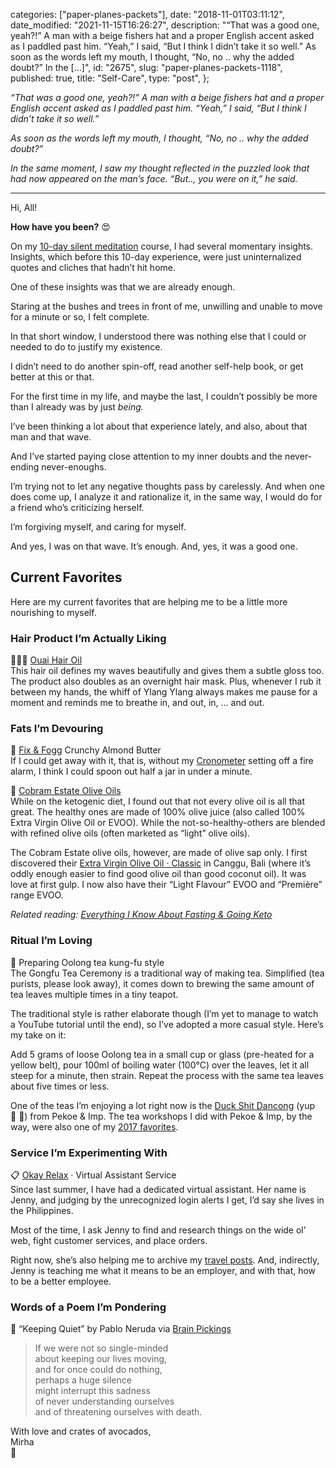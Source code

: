 
  categories: ["paper-planes-packets"],
  date: "2018-11-01T03:11:12",
  date_modified: "2021-11-15T16:26:27",
  description:
    "“That was a good one, yeah?!” A man with a beige fishers hat and a proper English accent asked as I paddled past him. “Yeah,” I said, “But I think I didn’t take it so well.” As soon as the words left my mouth, I thought, “No, no .. why the added doubt?” In the […]",
  id: "2675",
  slug: "paper-planes-packets-1118",
  published: true,
  title: "Self-Care",
  type: "post",
};


_“That was a good one, yeah?!” A man with a beige fishers hat and a proper English accent asked as I paddled past him. “Yeah,” I said, “But I think I didn’t take it so well.”_

_As soon as the words left my mouth, I thought, “No, no .. why the added doubt?”_

_In the same moment, I saw my thought reflected in the puzzled look that had now appeared on the man’s face. “But.., you were on it,” he said._

---

Hi, All!

**How have you been?** 😍

On my [10-day silent meditation](/tsop/posts/meditator-month/) course, I had several momentary insights. Insights, which before this 10-day experience, were just uninternalized quotes and cliches that hadn’t hit home.

One of these insights was that we are already enough.

Staring at the bushes and trees in front of me, unwilling and unable to move for a minute or so, I felt complete.

In that short window, I understood there was nothing else that I could or needed to do to justify my existence.

I didn’t need to do another spin-off, read another self-help book, or get better at this or that.

For the first time in my life, and maybe the last, I couldn’t possibly be more than I already was by just _being._

I’ve been thinking a lot about that experience lately, and also, about that man and that wave.

And I’ve started paying close attention to my inner doubts and the never-ending never-enoughs.

I’m trying not to let any negative thoughts pass by carelessly. And when one does come up, I analyze it and rationalize it, in the same way, I would do for a friend who’s criticizing herself.

I’m forgiving myself, and caring for myself.

And yes, I was on that wave. It’s enough. And, yes, it was a good one.

## Current Favorites

Here are my current favorites that are helping me to be a little more nourishing to myself.

### Hair Product I’m Actually Liking

🧖🏻‍♀️ [Ouai Hair Oil](https://theouai.com/products/hair-oil)\
This hair oil defines my waves beautifully and gives them a subtle gloss too. The product also doubles as an overnight hair mask. Plus, whenever I rub it between my hands, the whiff of Ylang Ylang always makes me pause for a moment and reminds me to breathe in, and out, in, … and out.

### Fats I’m Devouring

🥄 [Fix & Fogg](https://fixandfogg.com/) Crunchy Almond Butter\
If I could get away with it, that is, without my [Cronometer](/letters/paper-planes-packets-1018#keto-tools) setting off a fire alarm, I think I could spoon out half a jar in under a minute.

🍳 [Cobram Estate Olive Oils](https://cobramestate.com.au/our-oils)\
While on the ketogenic diet, I found out that not every olive oil is all that great. The healthy ones are made of 100% olive juice (also called 100% Extra Virgin Olive Oil or EVOO). While the not-so-healthy-others are blended with refined olive oils (often marketed as “light” olive oils).

The Cobram Estate olive oils, however, are made of olive sap only. I first discovered their [Extra Virgin Olive Oil · Classic](https://cobramestate.com.au/our-oils/everyday-essentials/classic-flavour) in Canggu, Bali (where it’s oddly enough easier to find good olive oil than good coconut oil). It was love at first gulp. I now also have their “Light Flavour” EVOO and “Première” range EVOO.

_Related reading: [Everything I Know About Fasting & Going Keto](/posts/fasting-keto/)_

### Ritual I’m Loving

🍵 Preparing Oolong tea kung-fu style\
The Gongfu Tea Ceremony is a traditional way of making tea. Simplified (tea purists, please look away), it comes down to brewing the same amount of tea leaves multiple times in a tiny teapot.

The traditional style is rather elaborate though (I’m yet to manage to watch a YouTube tutorial until the end), so I’ve adopted a more casual style. Here’s my take on it:

Add 5 grams of loose Oolong tea in a small cup or glass (pre-heated for a yellow belt), pour 100ml of boiling water (100°C) over the leaves, let it all steep for a minute, then strain. Repeat the process with the same tea leaves about five times or less.

One of the teas I’m enjoying a lot right now is the [Duck Shit Dancong](https://www.pekoeandimp.com/store/p225/Duck_Shit_Dancong.html) (yup 🦆 💩) from Pekoe & Imp. The tea workshops I did with Pekoe & Imp, by the way, were also one of my [2017 favorites](/posts/favorite-things-2017#tea-side-faves).

### Service I’m Experimenting With

📋 [Okay Relax](https://okayrelax.com) · Virtual Assistant Service\
Since last summer, I have had a dedicated virtual assistant. Her name is Jenny, and judging by the unrecognized login alerts I get, I’d say she lives in the Philippines.

Most of the time, I ask Jenny to find and research things on the wide ol’ web, fight customer services, and place orders.

Right now, she’s also helping me to archive my [travel posts](/travel-archives/). And, indirectly, Jenny is teaching me what it means to be an employer, and with that, how to be a better employee.

### Words of a Poem I’m Pondering

🔖 “Keeping Quiet” by Pablo Neruda via [Brain Pickings](https://www.brainpickings.org/2015/05/28/keeping-quiet-sylvia-boorstein-reads-pablo-neruda/)

> If we were not so single-minded\
> about keeping our lives moving,\
> and for once could do nothing,\
> perhaps a huge silence\
> might interrupt this sadness\
> of never understanding ourselves\
> and of threatening ourselves with death.

With love and crates of avocados,\
Mirha\
🥑
